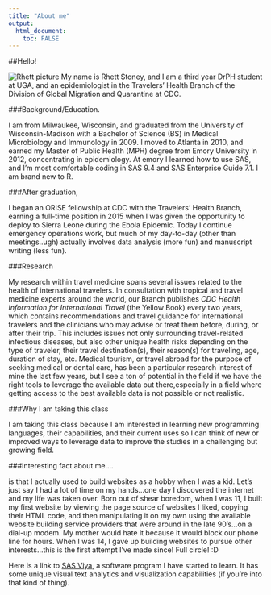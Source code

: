 ---
title: "About me"
output: 
  html_document:
    toc: FALSE
---


##Hello! 

![Rhett picture](C:\GitHub\MADA\RhettStoney-MADA-portfolio)
My name is Rhett Stoney, and I am a third year DrPH student at UGA, and an epidemiologist in the Travelers' Health Branch of the Division of Global Migration and Quarantine at CDC.

###Background/Education.

I am from Milwaukee, Wisconsin, and graduated from the University of Wisconsin-Madison with a Bachelor of Science (BS) in Medical Microbiology and Immunology in 2009. I moved to Atlanta in 2010, and earned my Master of Public Health (MPH) degree from Emory University in 2012, concentrating in epidemiology. At emory I learned how to use SAS, and I'm most comfortable coding in SAS 9.4 and SAS Enterprise Guide 7.1.  I am brand new to R.

###After graduation,

I began an ORISE fellowship at CDC with the Travelers' Health Branch, earning a full-time position in 2015 when I was given the opportunity to deploy to Sierra Leone during the Ebola Epidemic. Today I continue emergency operations work, but much of my day-to-day (other than meetings..ugh) actually involves data analysis (more fun) and manuscript writing (less fun).

###Research

My research within travel medicine spans several issues related to the health of international travelers. In consultation with tropical and travel medicine experts around the world, our Branch publishes *CDC Health Information for International Travel* (the Yellow Book) every two years, which contains recommendations and travel guidance for international travelers and the clinicians who may advise or treat them before, during, or after their trip. This includes issues not only surrounding travel-related infectious diseases, but also other unique health risks depending on the type of traveler, their travel destination(s), their reason(s) for traveling, age, duration of stay, etc.  Medical tourism, or travel abroad for the purpose of seeking medical or dental care, has been a particular research interest of mine the last few years, but I see a ton of potential in the field if we have the right tools to leverage the available data out there,especially in a field where getting access to the best available data is not possible or not realistic.

###Why I am taking this class

I am taking this class because I am interested in learning new programming languages, their capabilities, and their current uses so I can think of new or improved ways to leverage data to improve the studies in a challenging but growing field. 


###Interesting fact about me....

is that I actually used to build websites as a hobby when I was a kid. Let's just say I had a lot of time on my hands...one day I discovered the internet and my life was taken over. Born out of shear boredom, when I was 11, I built my first website by viewing the page source of websites I liked, copying their HTML code, and then manipulating it on my own using the available website building service providers that were around in the late 90's...on a dial-up modem. My mother would hate it because it would block our phone line for hours. When I was 14, I gave up building websites to pursue other interests...this is the first attempt I've made since! Full circle! :D

Here is a link to [SAS Viya](https://www.sas.com/en_us/software/viya.html), a software program I have started to learn. It has some unique visual text analytics and visualization capabilities (if you're into that kind of thing).  


